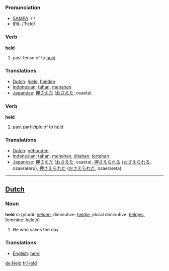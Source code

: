 === Pronunciation ===
*[[w:SAMPA|SAMPA]]: /'/
*[[w:IPA|IPA]]: /'hεld/

=== Verb ===

'''held'''

# past tense of to [[hold]]

=== Translations ===
*[[Dutch]]: [[hield]], [[hielden]]
*[[Indonesian]]: [[tahan]], [[tahan|menahan]]
*[[Japanese]]: [[押さえた]] ([[おさえた]], osaeta)

=== Verb ===

'''held'''

# past participle of to [[hold]]

=== Translations ===
*[[Dutch]]: [[gehouden]]
*[[Indonesian]]: [[tahan]], [[tahan|menahan]], [[tahan|ditahan]], [[tahan|tertahan]]
*[[Japanese]]: [[押さえた]] ([[おさえた]], osaeta), [[押さえられる]] ([[おさえられる]], osaerareru), [[押さえられた]] ([[おさえられた]], osaerareta)


----

==[[Dutch]]==


=== Noun ===

'''held''' ''m'' (plural: [[helden]], diminutive: [[heldje]], plural diminutive: [[heldjes]], feminine: [[heldin]])

#He who saves the day

=== Translations ===
*[[English]]: [[hero]]

[[de:Held]]
[[fr:Held]]
